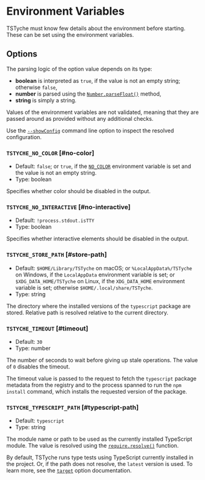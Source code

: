 
# Environment Variables

TSTyche must know few details about the environment before starting. These can be set using the environment variables.

## Options

The parsing logic of the option value depends on its type:

- **boolean** is interpreted as `true`, if the value is not an empty string; otherwise `false`,
- **number** is parsed using the [`Number.parseFloat()`](https://developer.mozilla.org/en-US/docs/Web/JavaScript/Reference/Global_Objects/Number/parseFloat) method,
- **string** is simply a string.

<Warning>

Values of the environment variables are not validated, meaning that they are passed around as provided without any additional checks.

</Warning>

<Tip>

Use the [`--showConfig`](./command-line.mdx#show-config) command line option to inspect the resolved configuration.

</Tip>

### `TSTYCHE_NO_COLOR` [#no-color]

- Default: `false`; or `true`, if the [`NO_COLOR`](https://no-color.org) environment variable is set and the value is not an empty string.
- Type: boolean

Specifies whether color should be disabled in the output.

### `TSTYCHE_NO_INTERACTIVE` [#no-interactive]

- Default: `!process.stdout.isTTY`
- Type: boolean

Specifies whether interactive elements should be disabled in the output.

### `TSTYCHE_STORE_PATH` [#store-path]

- Default: `$HOME/Library/TSTyche` on macOS; or `%LocalAppData%/TSTyche` on Windows, if the `LocalAppData` environment variable is set; or `$XDG_DATA_HOME/TSTyche` on Linux, if the `XDG_DATA_HOME` environment variable is set; otherwise `$HOME/.local/share/TSTyche`.
- Type: string

The directory where the installed versions of the `typescript` package are stored. Relative path is resolved relative to the current directory.

### `TSTYCHE_TIMEOUT` [#timeout]

- Default: `30`
- Type: number

The number of seconds to wait before giving up stale operations. The value of `0` disables the timeout.

The timeout value is passed to the request to fetch the `typescript` package metadata from the registry and to the process spanned to run the `npm install` command, which installs the requested version of the package.

### `TSTYCHE_TYPESCRIPT_PATH` [#typescript-path]

- Default: `typescript`
- Type: string

The module name or path to be used as the currently installed TypeScript module. The value is resolved using the [`require.resolve()`](https://nodejs.org/docs/latest/api/modules.html#requireresolverequest-options) function.

By default, TSTyche runs type tests using TypeScript currently installed in the project. Or, if the path does not resolve, the `latest` version is used. To learn more, see the [`target`](./config-file.mdx#target) option documentation.
